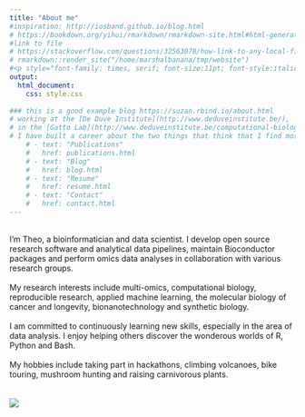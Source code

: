 ```yaml
---
title: "About me"
#inspiration: http://iosband.github.io/blog.html
# https://bookdown.org/yihui/rmarkdown/rmarkdown-site.html#html-generation
#link to file
# https://stackoverflow.com/questions/32563078/how-link-to-any-local-file-with-markdown-syntax
# rmarkdown::render_site("/home/marshalbanana/tmp/website")
#<p style="font-family: times, serif; font-size:11pt; font-style:italic">
output:
  html_document:
    css: style.css
    
### this is a good example blog https://suzan.rbind.io/about.html
# working at the [De Duve Institute](http://www.deduveinstitute.be/),
# in the [Gatto Lab](http://www.deduveinstitute.be/computational-biology)
# I have built a career about the two things that think that I find most interesting: exploring the richness of the chemistry of life and the science of information. I firmly believe in the power of these areas of research to deliver unique solutions, improve human health and to provide insight in navigating the complex problems facing our species in the 21st century.
    # - text: "Publications"
    #   href: publications.html
    # - text: "Blog"
    #   href: blog.html
    # - text: "Resume"
    #   href: resume.html
    # - text: "Contact"
    #   href: contact.html
---
```

<br/>
I'm Theo, a bioinformatician and data scientist. I develop open source research software and analytical data pipelines, maintain Bioconductor packages and perform omics data analyses in collaboration with various research groups.
<br/>
<br/>
My research interests include multi-omics, computational biology, reproducible research, applied machine learning, the molecular biology of cancer and longevity, bionanotechnology and synthetic biology.
<br/>
<br/>
I am committed to continuously learning new skills, especially in the area of data analysis. I enjoy helping others discover the wonderous worlds of R, Python and Bash.
<br/>
<br/>
My hobbies include taking part in hackathons, climbing volcanoes, bike touring, mushroom hunting and raising carnivorous plants.
<br/>
<br/>
<br/>
![](./me_image.jpeg)

